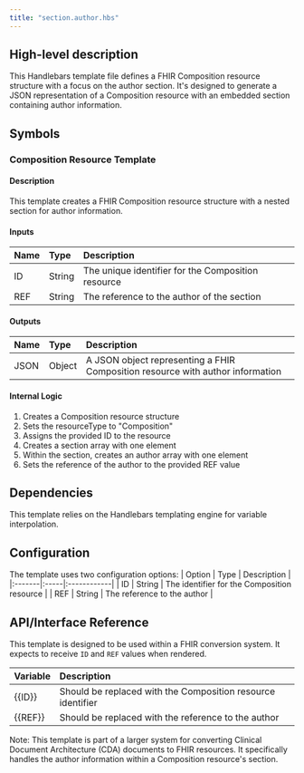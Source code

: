 ```yaml
---
title: "section.author.hbs"
---
```


## High-level description
This Handlebars template file defines a FHIR Composition resource structure with a focus on the author section. It's designed to generate a JSON representation of a Composition resource with an embedded section containing author information.

## Symbols

### Composition Resource Template
#### Description
This template creates a FHIR Composition resource structure with a nested section for author information.

#### Inputs
| Name | Type | Description |
|:-----|:-----|:------------|
| ID | String | The unique identifier for the Composition resource |
| REF | String | The reference to the author of the section |

#### Outputs
| Name | Type | Description |
|:-----|:-----|:------------|
| JSON | Object | A JSON object representing a FHIR Composition resource with author information |

#### Internal Logic
1. Creates a Composition resource structure
2. Sets the resourceType to "Composition"
3. Assigns the provided ID to the resource
4. Creates a section array with one element
5. Within the section, creates an author array with one element
6. Sets the reference of the author to the provided REF value

## Dependencies
This template relies on the Handlebars templating engine for variable interpolation.

## Configuration
The template uses two configuration options:
| Option | Type | Description |
|:-------|:-----|:------------|
| ID | String | The identifier for the Composition resource |
| REF | String | The reference to the author |

## API/Interface Reference
This template is designed to be used within a FHIR conversion system. It expects to receive `ID` and `REF` values when rendered.

| Variable | Description |
|:---------|:------------|
| {{ID}}   | Should be replaced with the Composition resource identifier |
| {{REF}}  | Should be replaced with the reference to the author |

Note: This template is part of a larger system for converting Clinical Document Architecture (CDA) documents to FHIR resources. It specifically handles the author information within a Composition resource's section.